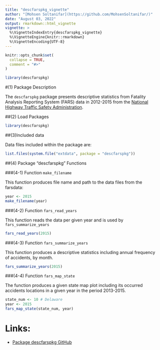 ```yaml
---
title: "descfarspkg_vignette"
author: "[Mohsen Soltanifar](https://github.com/MohsenSoltanifar/)"
date: "August 03, 2022"
output: rmarkdown::html_vignette
vignette: >
  %\VignetteIndexEntry{descfarspkg_vignette}
  %\VignetteEngine{knitr::rmarkdown}
  %\VignetteEncoding{UTF-8}
---
```


```r
knitr::opts_chunk$set(
  collapse = TRUE,
  comment = "#>"
)
```

```r
library(descfarspkg)
```
#(1) Package Description

The `descfarspkg` package presents descriptive statistics from Fatality Analysis Reporting System (FARS) data in 2012-2015 from the [National Highway Traffic Safety Administration](https://www.nhtsa.gov/research-data/fatality-analysis-reporting-system-fars).

 


##(2) Load Packages

```r
library(descfarspkg)
```


##(3)Included data

Data files included within the package are:

```r
list.files(system.file("extdata", package = "descfarspkg"))
```

##(4) Package "descfarspkg" Functions

###(4-1) Function `make_filename`

This function produces file name and path to the data files from the farsdata:

```r
year <- 2015
make_filename(year)
```

###(4-2) Function `fars_read_years`

This function reads the data per given year and is used by `fars_summarize_years`

```r
fars_read_years(2015)
```


###(4-3) Function `fars_summarize_years`

This function produces a descriptive statistics including annual frequency of accidents, by month.

```r
fars_summarize_years(2015) 
```

###(4-4) Function `fars_map_state`

The function produces a given state map plot including its occurred accidents locations in a given year in the period 2013-2015.

```r
state_num <- 10 # Delaware
year <- 2015
fars_map_state(state_num, year)
```




# Links:
* [Package descfarspkg GitHub](https://github.com/MohsenSoltanifar/descfarspkg)
